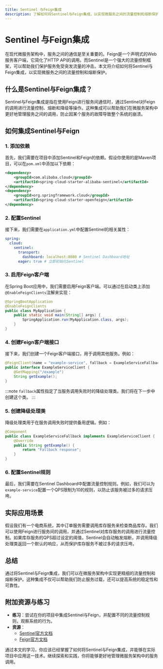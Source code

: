 ```yaml
---
title: Sentinel 与Feign集成
description: 了解如何将Sentinel与Feign集成，以实现微服务之间的流量控制和熔断保护。本文适合初学者，包含详细的代码示例和实际应用场景。
---
```


# Sentinel 与Feign集成

在现代微服务架构中，服务之间的通信是至关重要的。Feign是一个声明式的Web服务客户端，它简化了HTTP API的调用。而Sentinel是一个强大的流量控制框架，可以帮助我们保护服务免受突发流量的冲击。本文将介绍如何将Sentinel与Feign集成，以实现微服务之间的流量控制和熔断保护。

## 什么是Sentinel与Feign集成？

Sentinel与Feign集成是指在使用Feign进行服务间通信时，通过Sentinel对Feign的调用进行流量控制、熔断和降级等操作。这种集成可以帮助我们在微服务架构中更好地管理服务之间的调用，防止因某个服务的故障导致整个系统的崩溃。

## 如何集成Sentinel与Feign

### 1. 添加依赖

首先，我们需要在项目中添加Sentinel和Feign的依赖。假设你使用的是Maven项目，可以在`pom.xml`中添加以下依赖：

```xml
<dependency>
    <groupId>com.alibaba.cloud</groupId>
    <artifactId>spring-cloud-starter-alibaba-sentinel</artifactId>
</dependency>
<dependency>
    <groupId>org.springframework.cloud</groupId>
    <artifactId>spring-cloud-starter-openfeign</artifactId>
</dependency>
```

### 2. 配置Sentinel

接下来，我们需要在`application.yml`中配置Sentinel的相关属性：

```yaml
spring:
  cloud:
    sentinel:
      transport:
        dashboard: localhost:8080 # Sentinel Dashboard地址
      eager: true # 立即初始化Sentinel
```

### 3. 启用Feign客户端

在Spring Boot应用中，我们需要启用Feign客户端。可以通过在启动类上添加`@EnableFeignClients`注解来实现：

```java
@SpringBootApplication
@EnableFeignClients
public class MyApplication {
    public static void main(String[] args) {
        SpringApplication.run(MyApplication.class, args);
    }
}
```

### 4. 创建Feign客户端接口

接下来，我们创建一个Feign客户端接口，用于调用其他服务。例如：

```java
@FeignClient(name = "example-service", fallback = ExampleServiceFallback.class)
public interface ExampleServiceClient {
    @GetMapping("/example")
    String getExample();
}
```

:::note
`fallback`属性指定了当服务调用失败时的降级处理类。我们将在下一步中创建这个类。
:::

### 5. 创建降级处理类

降级处理类用于在服务调用失败时提供备用逻辑。例如：

```java
@Component
public class ExampleServiceFallback implements ExampleServiceClient {
    @Override
    public String getExample() {
        return "Fallback response";
    }
}
```

### 6. 配置Sentinel规则

最后，我们需要在Sentinel Dashboard中配置流量控制规则。例如，我们可以为`example-service`配置一个QPS限制为10的规则，以防止该服务被过多的请求压垮。

## 实际应用场景

假设我们有一个电商系统，其中订单服务需要调用库存服务来检查商品库存。我们可以使用Feign进行服务间的调用，并通过Sentinel对库存服务的调用进行流量控制。如果库存服务的QPS超过设定的阈值，Sentinel会自动触发熔断，并调用降级处理类返回一个默认的响应，从而保护库存服务不被过多的请求压垮。

## 总结

通过将Sentinel与Feign集成，我们可以在微服务架构中实现更精细的流量控制和熔断保护。这种集成不仅可以帮助我们防止服务过载，还可以提高系统的稳定性和可靠性。

## 附加资源与练习

- **练习**：尝试在你的项目中集成Sentinel与Feign，并配置不同的流量控制规则，观察系统的行为。
- **资源**：
  - [Sentinel官方文档](https://sentinelguard.io/)
  - [Feign官方文档](https://github.com/OpenFeign/feign)

通过本文的学习，你应该已经掌握了如何将Sentinel与Feign集成，并能够在实际项目中应用这一技术。继续探索和实践，你将能够更好地管理微服务架构中的服务调用。